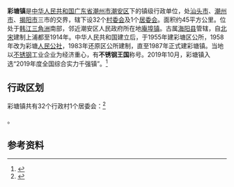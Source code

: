 {{中国乡级行政区|44/51/21/108/000
| 电话区号 = 768
}}
'''彩塘镇'''是[[中华人民共和国|中华人民共和国]][[广东省|广东省]][[潮州市|潮州市]][[潮安区|潮安区]]下的镇级行政单位，处[[汕头市|汕头市]]、[[潮州市|潮州市]]、[[揭阳市|揭阳市]]三市的交界，辖下设32个[[村委会|村委会]]及1个[[居委会|居委会]]。面积约45平方公里。位处于[[韩江|韩江]][[三角洲|三角洲]]南部，邻近潮安区人民政府所在地[[庵埠镇|庵埠镇]]。古属[[海阳县_(东晋)|海阳县]]管辖，自[[北宋|北宋]]建制上浦都至1914年。中华人民共和国建立后，于1955年建彩塘区公所，1958年改为彩塘[[人民公社|人民公社]]，1983年还原区公所建制，直至1987年正式建彩塘镇。当地以[[不锈钢|不锈钢]]工业企业为经济重心，有'''不锈钢王国'''称号。2019年10月，彩塘镇入选“2019年度全国综合实力千强镇”。<ref>{{cite web |title=2019年度全国综合实力千强镇 |url=http://www.csmcity.com/luntan/bbs2019/2019-3.html |accessdate=2020-03-03 |archive-date=2020-01-01 |archive-url=https://web.archive.org/web/20200101070017/http://www.csmcity.com/luntan/bbs2019/2019-3.html |dead-url=no }}</ref>

== 行政区划 ==
彩塘镇共有32个行政村1个居委会：<ref>{{PRC admin/ref sgc|44/51/21/108/000}}</ref>

{{PRC admin/children|44/51/21/108/000}}。

== 参考资料 ==
{{reflist}}

{{PRC admin/navcat|44/51/21/108/000}}
